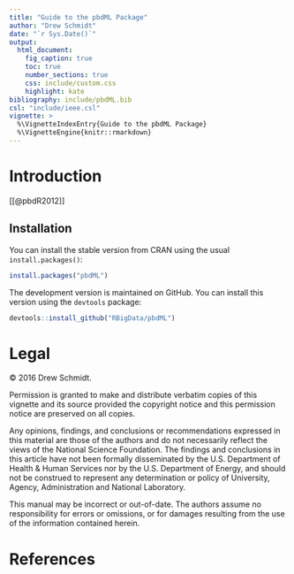 ```yaml
---
title: "Guide to the pbdML Package"
author: "Drew Schmidt"
date: "`r Sys.Date()`"
output:
  html_document:
    fig_caption: true
    toc: true
    number_sections: true
    css: include/custom.css
    highlight: kate
bibliography: include/pbdML.bib
csl: "include/ieee.csl"
vignette: >
  %\VignetteIndexEntry{Guide to the pbdML Package}
  %\VignetteEngine{knitr::rmarkdown}
---
```


# Introduction

[[@pbdR2012]]


## Installation

You can install the stable version from CRAN using the usual `install.packages()`:

```r
install.packages("pbdML")
```

The development version is maintained on GitHub.  You can install this version using the `devtools` package:

```r
devtools::install_github("RBigData/pbdML")
```




# Legal

&copy; 2016 Drew Schmidt.

Permission is granted to make and distribute verbatim copies of this vignette and its source provided the copyright notice and this permission notice are preserved on all copies.

Any opinions, findings, and conclusions or recommendations expressed in  this material are those of the authors and do not necessarily reflect the  views of the National Science Foundation.  The findings and conclusions in this article have not been formally disseminated by the U.S. Department of Health \& Human Services nor by the U.S. Department of Energy, and should not be construed to represent any determination or policy of University, Agency, Administration and National Laboratory.

This manual may be incorrect or out-of-date.  The authors assume no responsibility for errors or omissions, or for damages resulting from the use of the information contained herein.




# References
<script language="JavaScript" src="include/headers.js"></script>
